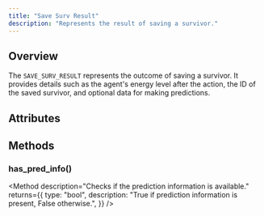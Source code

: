 ```yaml
---
title: "Save Surv Result"
description: "Represents the result of saving a survivor."
---
```


## Overview
The `SAVE_SURV_RESULT` represents the outcome of saving a survivor. It provides
details such as the agent's energy level after the action, the ID of the saved survivor,
and optional data for making predictions.

## Attributes

<Attribute
  name="energy_level"
  type="int"
  description="The energy level of the agent."
/>

<Attribute
  name="surv_saved_id"
  type="int"
  description="The ID of the saved survivor."
/>

<Attribute
  name="image_to_predict"
  type="NDArray[np.float32] | None"
  description="The image to predict. None, if no data available."
/>

<Attribute
  name="all_unique_labels"
  type="NDArray[np.int64] | None"
  description="An array of all unique labels for prediction. None, if no data available."
/>

## Methods

### has_pred_info()

<Method
  description="Checks if the prediction information is available."
  returns={{
    type: "bool",
    description: "True if prediction information is present, False otherwise.",
  }}
/>
